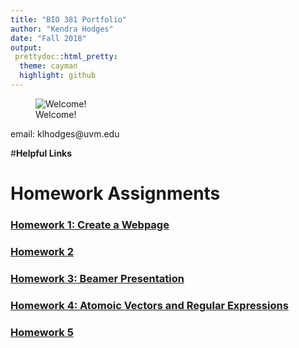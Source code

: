 ```yaml
---
title: "BIO 381 Portfolio"
author: "Kendra Hodges"
date: "Fall 2018"
output: 
 prettydoc::html_pretty:
  theme: cayman
  highlight: github
---
```


![Welcome!](/Users/kendrahodges/Desktop/Australia.JPG)

email: klhodges@uvm.edu

#**Helpful Links**


# **Homework Assignments**

### [Homework 1: Create a Webpage](index.html)

### [Homework 2](test.Rmd)

### [Homework 3: Beamer Presentation](homework3.html)

### [Homework 4: Atomoic Vectors and Regular Expressions](Homework4.html)

### [Homework 5](homework5.html) 





